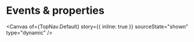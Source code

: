 
<Meta of={TopNav} name="Events & properties" />

# Events & properties

<Canvas
  of={TopNav.Default}
  story={{ inline: true }}
  sourceState="shown"
  type="dynamic"
/>

<Controls of={TopNav.Default} sort="requiredFirst" />